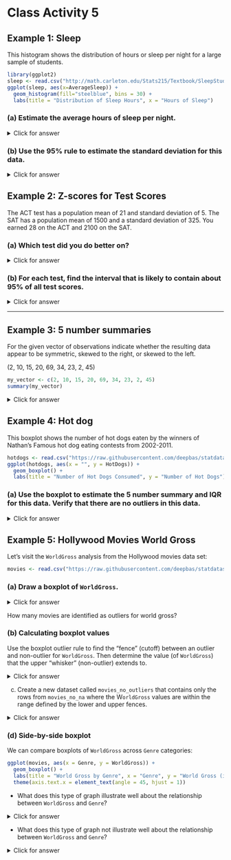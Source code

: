 # Class Activity 5

## Example 1: Sleep

This histogram shows the distribution of hours or sleep per night for a large sample of students. 

```r
library(ggplot2)
sleep <- read.csv("http://math.carleton.edu/Stats215/Textbook/SleepStudy.csv")
ggplot(sleep, aes(x=AverageSleep)) +
  geom_histogram(fill="steelblue", bins = 30) +
  labs(title = "Distribution of Sleep Hours", x = "Hours of Sleep")
```

### (a)  Estimate the average hours of sleep per night.

<details>
<summary><red>Click for answer</red></summary>
*Answer:* The mean is around 8 hours

</details>

### (b)	Use the 95% rule to estimate the standard deviation for this data.

<details>
<summary><red>Click for answer</red></summary>
*Answer:* Most of the data is between about 6 and 10, with a mean around 8 (due to the roughly symmetric
distribution). So two standard deviations is about 2 hours of sleep, making one standard deviation about
1 hours of sleep.

Let’s check the rule! Here are the actual mean and SD:

```r
mean(sleep$AverageSleep)
```


```r
sd(sleep$AverageSleep)
```

</details>

## Example 2: Z-scores for Test Scores

The ACT test has a population mean of 21 and standard deviation of 5.  The SAT has a population mean of 1500 and a standard deviation of 325.  You earned 28 on the ACT and 2100 on the SAT. 

### (a)  Which test did you do better on? 

<details>
<summary><red>Click for answer</red></summary>
*Answer:*

- ACT: The z-score for the score of 28 is z = (28 - 21)/5 = 1.4.
- SAT: The z-score for the score of 2100 is z = (2100 - 1500)/325 = 1.85.
- The SAT score is 1.85 standard deviations above average while the ACT score is only 1.4 standard
deviations above. You did better on the SAT.


```r
z_ACT <- (28 - 21) / 5
z_SAT <- (2100 - 1500) / 325
z_ACT
z_SAT
```

</details>


### (b)	For each test, find the interval that is likely to contain about 95% of all test scores. 

<details>
<summary><red>Click for answer</red></summary>
*Answer:*

- ACT: Two standard deviations is 2(5) = 10. About 95% of ACT scores are between 21 - 10 = 11
and 21 + 10 = 31. This claim assumes that ACT scores follow a bell-shaped distribution.
- SAT: Two standard deviations is 2(325) = 650. About 95% of SAT scores are between 1500 - 650 =
850 and 1500 + 650 = 2150. This claim assumes that SAT scores follow a bell-shaped distribution.


```r
ACT_lower <- 21 - 2 * 5
ACT_upper <- 21 + 2 * 5
SAT_lower <- 1500 - 2 * 325
SAT_upper <- 1500 + 2 * 325
c(ACT_lower, ACT_upper)
c(SAT_lower, SAT_upper)
```

</details>

------------------------------------

## Example 3: 5 number summaries

For the given vector of observations indicate whether the resulting data appear to be symmetric, skewed to the right, or skewed to the left.

 (2, 10, 15, 20, 69, 34, 23, 2, 45)

```r
my_vector <- c(2, 10, 15, 20, 69, 34, 23, 2, 45)
summary(my_vector)
```

<details>
<summary><red>Click for answer</red></summary>
*Answer:* Skewed right. It has a longer right tail than left since max -Q3 >> Q1 - min

```r
ggplot(data.frame(x=my_vector), aes(x)) + geom_boxplot()
```

</details>


## Example 4:  Hot dog

This boxplot shows the number of hot dogs eaten by the winners of Nathan’s Famous hot dog eating contests from 2002-2011. 

```r
hotdogs <- read.csv("https://raw.githubusercontent.com/deepbas/statdatasets/main/HotDogs.csv")
ggplot(hotdogs, aes(x = "", y = HotDogs)) +
  geom_boxplot() +
  labs(title = "Number of Hot Dogs Consumed", y = "Number of Hot Dogs") 
```



### (a)  Use the boxplot to estimate the 5 number summary and IQR for this data. Verify that there are no outliers in this data.

<details>
<summary><red>Click for answer</red></summary>
*Answer:* 
```r
hotdog_q1 <- quantile(hotdogs$HotDogs, 0.25)
hotdog_q3 <- quantile(hotdogs$HotDogs, 0.75)
hotdog_iqr <- IQR(hotdogs$HotDogs)
lower_fence <- hotdog_q1 - 1.5 * hotdog_iqr
upper_fence <- hotdog_q3 + 1.5 * hotdog_iqr

library(dplyr)
outliers <- filter(hotdogs, HotDogs < lower_fence | HotDogs > upper_fence)
outliers
```

</details>

## Example 5: Hollywood Movies World Gross

Let's visit the `WorldGross` analysis from the Hollywood movies data set:

```r
movies <- read.csv("https://raw.githubusercontent.com/deepbas/statdatasets/main/HollywoodMovies2011.csv")
```

### (a) Draw a boxplot of `WorldGross`.

<details>
<summary><red>Click for answer</red></summary>
*Answer:* 
```r
ggplot(movies, aes(x = WorldGross, y = "")) +
  geom_boxplot() +
  labs(title = "World Gross of Hollywood Movies", x = "World Gross (in millions)", y ="") 
```

</details>

How many movies are identified as outliers for world gross? 

### (b) Calculating boxplot values

Use the boxplot outlier rule to find the "fence" (cutoff) between an outlier and non-outlier for `WorldGross`. Then determine the value (of `WorldGross`) that the upper "whisker" (non-outlier) extends to. 

<details>
<summary><red>Click for answer</red></summary>
*Answer:* 
```r
library(tidyr)
movies_no_na <- drop_na(movies) 
q1_world_gross <- quantile(movies_no_na$WorldGross, 0.25)
q3_world_gross <- quantile(movies_no_na$WorldGross, 0.75)
iqr_world_gross <- IQR(movies_no_na$WorldGross)
lower_fence_world_gross <- q1_world_gross - 1.5 * iqr_world_gross
upper_fence_world_gross <- q3_world_gross + 1.5 * iqr_world_gross

outliers <- filter(movies_no_na, WorldGross < lower_fence_world_gross | WorldGross > upper_fence_world_gross)
outliers
```

</details>

(c) Create a new dataset called `movies_no_outliers` that contains only the rows from `movies_no_na` where the W`orldGross` values are within the range defined by the lower and upper fences.

<details>
<summary><red>Click for answer</red></summary>
*Answer:* 
```r
library(dplyr)
movies_no_outliers <- filter(movies_no_na, WorldGross >= lower_fence_world_gross & WorldGross <= upper_fence_world_gross)
```

</details>


### (d) Side-by-side boxplot

We can compare boxplots of `WorldGross` across `Genre` categories:

```r
ggplot(movies, aes(x = Genre, y = WorldGross)) +
  geom_boxplot() +
  labs(title = "World Gross by Genre", x = "Genre", y = "World Gross (in millions)") +
  theme(axis.text.x = element_text(angle = 45, hjust = 1))
```

- What does this type of graph illustrate well about the relationship between `WorldGross` and `Genre`?

<details>
<summary><red>Click for answer</red></summary>
*Answer:* Does a good job comparing median values and extremes
</details>

- What does this type of graph not illustrate well about the relationship between `WorldGross` and `Genre`?

<details>
<summary><red>Click for answer</red></summary>
*Answer:* It doesn't illustrate sample sizes well, e.g. the fantasy genre only has 2 movies in it
</details>



